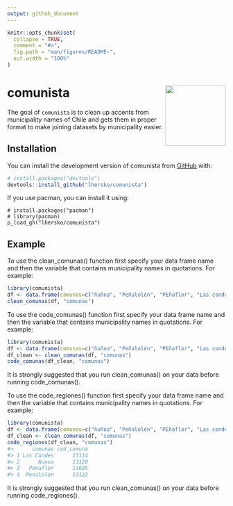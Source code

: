 ```yaml
---
output: github_document
---
```


<!-- README.md is generated from README.Rmd. Please edit that file -->

```r
knitr::opts_chunk$set(
  collapse = TRUE,
  comment = "#>",
  fig.path = "man/figures/README-",
  out.width = "100%"
)
```

# comunista <a href='https://dplyr.tidyverse.org'><img src='man/figures/logo.png' align="right" height="139" /></a>


<!-- badges: start -->
<!-- badges: end -->

The goal of `comunista` is to clean up accents from municipality names of Chile and gets them in proper format to make joining datasets by municipality easier.


## Installation

You can install the development version of comunista from [GitHub](https://github.com/) with:

``` r
# install.packages("devtools")
devtools::install_github("lhersko/comunista")
```
If you use pacman, you can install it using: 

```
# install.packages("pacman")
# library(pacman)
p_load_gh("lhersko/comunista")
```

## Example

To use the clean_comunas() function first specify your data frame name and then the variable that contains municipality names in quotations. For example:

```r
library(comunista)
df <- data.frame(comunas=c("ñuñoa", "Peñalolén", "PEñaflor", "Las condes"))
clean_comunas(df, "comunas")
```


To use the code_comunas() function first specify your data frame name and then the variable that contains municipality names in quotations. For example:

```r
library(comunista)
df <- data.frame(comunas=c("ñuñoa", "Peñalolén", "PEñaflor", "Las condes"))
df_clean <- clean_comunas(df, "comunas")
code_comunas(df_clean, "comunas")
```
 
It is strongly suggested that you run clean_comunas() on your data before running code_comunas().

To use the code\_regiones() function first specify your data frame name
and then the variable that contains municipality names in quotations.
For example:

``` r
library(comunista)
df <- data.frame(comunas=c("ñuñoa", "Peñalolén", "PEñaflor", "Las condes"))
df_clean <- clean_comunas(df, "comunas")
code_regiones(df_clean, "comunas")
#>      comunas cod_comuna
#> 1 Las Condes      13114
#> 2      Nunoa      13120
#> 3   Penaflor      13605
#> 4  Penalolen      13122
```

It is strongly suggested that you run clean\_comunas() on your data
before running code\_regiones().


